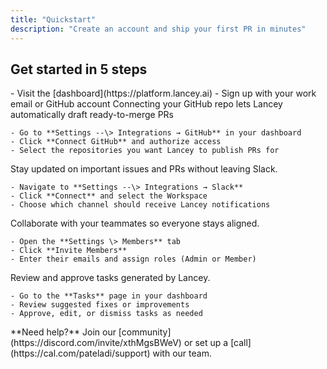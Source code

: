 ```yaml
---
title: "Quickstart"
description: "Create an account and ship your first PR in minutes"
---
```


## Get started in 5 steps

<Steps>
  <Step title="Create an Account" icon="user">
    - Visit the [dashboard](https://platform.lancey.ai)
    - Sign up with your work email or GitHub account
  </Step>
  <Step title="Setup Github" icon="github">
    Connecting your GitHub repo lets Lancey automatically draft ready-to-merge PRs

    - Go to **Settings --\> Integrations → GitHub** in your dashboard
    - Click **Connect GitHub** and authorize access
    - Select the repositories you want Lancey to publish PRs for
  </Step>
  <Step title="Connect Slack" icon="slack">
    Stay updated on important issues and PRs without leaving Slack.

    - Navigate to **Settings --\> Integrations → Slack**
    - Click **Connect** and select the Workspace
    - Choose which channel should receive Lancey notifications
  </Step>
  <Step title="Invite your team" icon="users">
    Collaborate with your teammates so everyone stays aligned.

    - Open the **Settings \> Members** tab
    - Click **Invite Members**
    - Enter their emails and assign roles (Admin or Member)
  </Step>
  <Step title="Manage tasks" icon="t">
    Review and approve tasks generated by Lancey.

    - Go to the **Tasks** page in your dashboard
    - Review suggested fixes or improvements
    - Approve, edit, or dismiss tasks as needed
  </Step>
</Steps>


<Note>
  **Need help?** Join our [community](https://discord.com/invite/xthMgsBWeV) or set up a [call](https://cal.com/pateladi/support) with our team.
</Note>